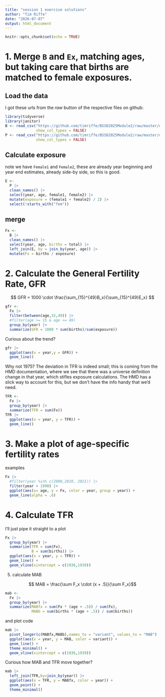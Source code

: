 ```yaml
---
title: "session 1 exercise solutions"
author: "Tim Riffe"
date: "2026-07-07"
output: html_document
---
```


```r
knitr::opts_chunk$set(echo = TRUE)
```
# 1. Merge `B` and `Ex`, matching ages, but taking care that births are matched to female exposures.

## Load the data

I got these urls from the _raw_ button of the respective files on github:

```r
library(tidyverse)
library(janitor)
B <- read_csv("https://github.com/timriffe/BSSD2025Module2/raw/master/data/ES_B.csv.gz",
              show_col_types = FALSE)
P <- read_csv("https://github.com/timriffe/BSSD2025Module2/raw/master/data/ES_P.csv.gz",
              show_col_types = FALSE)
```
## Calculate exposure
note we have `Female1` and `Female2`, these are already year beginning and year end estimates, already side-by side, so this is good. 
```r
E <-
  P |> 
  clean_names() |> 
  select(year, age, female1, female2) |> 
  mutate(exposure = (female1 + female2) / 2) |> 
  select(!starts_with("fem"))
```
## merge
```r
Fx <- 
  B |> 
  clean_names() |> 
  select(year, age, births = total) |> 
  left_join(E, by = join_by(year, age)) |> 
  mutate(Fx = births / exposure)
```

# 2. Calculate the General Fertility Rate, GFR
$$ GFR = 1000 \cdot \frac{\sum_{15}^{49}B_x}{\sum_{15}^{49}E_x} $$
```r
gfr <- 
  Fx |> 
  filter(between(age,15,49)) |> 
  #filter(age >= 15 & age <= 49)
  group_by(year) |> 
  summarize(GFR = 1000 * sum(births)/sum(exposure)) 
```
Curious about the trend?
```r
gfr |> 
  ggplot(aes(x = year,y = GFR)) +
  geom_line()
```

Why not 1975? The deviation in TFR is indeed small; this is coming from the HMD documentation, where we see that there was a universe definition change in that year, which stifles exposure calculations. The HMD has a slick way to account for this, but we don't have the info handy that we'd need.

```r
TFR <- 
  Fx |> 
  group_by(year) |> 
  summarize(TFR = sum(Fx)) 
TFR |> 
  ggplot(aes(x = year, y = TFR)) +
  geom_line() 
```

# 3. Make a plot of age-specific fertility rates

examples
```r
Fx |> 
  #filter(year %in% c(2000,2010, 2021)) |>
  filter(year > 1990) |> 
  ggplot(aes(x= age, y = Fx, color = year, group = year)) +
  geom_line(alpha = .6)
```
# 4. Calculate TFR
I'll just pipe it straight to a plot
```r
Fx |> 
  group_by(year) |> 
  summarize(TFR = sum(Fx),
            B = sum(births)) |> 
  ggplot(aes(x = year, y = TFR)) +
  geom_line() +
  geom_vline(xintercept = c(1936,1939))
```

5. calculate  MAB

$$ MAB = \frac{\sum F_x \cdot (x + .5)}{\sum F_x}$$


```r
mab <-
  Fx |> 
  group_by(year) |> 
  summarize(MABfx = sum(Fx * (age + .5)) / sum(Fx),
            MABb = sum(births * (age + .5)) / sum(births))
```
and plot code
```r
mab |> 
  pivot_longer(c(MABfx,MABb),names_to = "variant", values_to = "MAB") |> 
  ggplot(aes(x = year, y = MAB, color = variant)) +
  geom_line() +
  theme_minimal() +
  geom_vline(xintercept = c(1936,1939))
```

Curious how MAB and TFR move together?

```r
mab |> 
  left_join(TFR,by=join_by(year)) |> 
  ggplot(aes(x = TFR, y = MABfx, color = year)) +
  geom_point() +
  theme_minimal()
```

